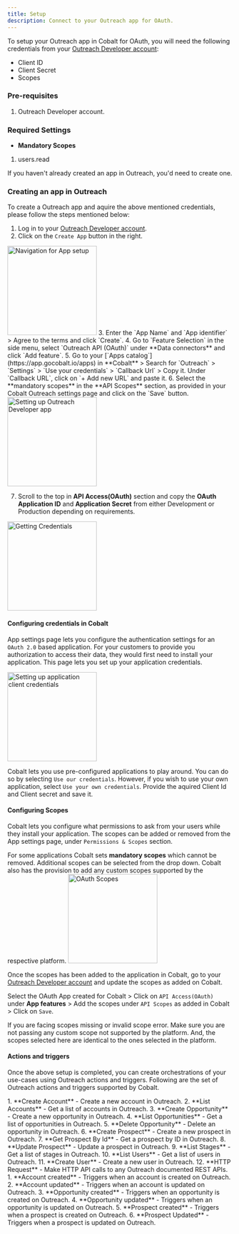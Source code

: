 ```yaml
---
title: Setup
description: Connect to your Outreach app for OAuth.
---
```

To setup your Outreach app in Cobalt for OAuth, you will need the following credentials from your [Outreach Developer account](https://developers.outreach.io/apps/):
- Client ID
- Client Secret
- Scopes

### Pre-requisites

1. Outreach Developer account.

### Required Settings

* **Mandatory Scopes** 
1. users.read

<Info>If you haven't already created an app in Outreach, you'd need to create one.</Info>

### Creating an app in Outreach

To create a Outreach app and aquire the above mentioned credentials, please follow the steps mentioned below:

1. Log in to your [Outreach Developer account](https://developers.outreach.io/apps/).
2. Click on the `Create App` button in the right.
<img height="200" src="/images/Outreach/outreach_navigation.png" alt="Navigation for App setup"/>
3. Enter the `App Name` and `App identifier` > Agree to the terms and click `Create`.
4. Go to `Feature Selection` in the side menu, select `Outreach API (OAuth)` under **Data connectors** and click `Add feature`.
5. Go to your [`Apps catalog`](https://app.gocobalt.io/apps) in **Cobalt** > Search for `Outreach` > `Settings` > `Use your credentials` > `Callback Url` > Copy it. Under `Callback URL`, click on `+ Add new URL` and paste it.
6. Select the **mandatory scopes** in the **API Scopes** section, as provided in your Cobalt Outreach settings page and click on the `Save` button.
<img height="200" src="/images/Outreach/outreach_config.png" alt="Setting up Outreach Developer app"/>

7. Scroll to the top in **API Access(OAuth)** section and copy the **OAuth Application ID** and **Application Secret** from either Development or Production depending on requirements.
<img height="200" src="/images/Outreach/outreach_credentials.png" alt="Getting Credentials"/>

#### Configuring credentials in Cobalt
App settings page lets you configure the authentication settings for an `OAuth 2.0` based application. For your customers to provide you authorization to access their data,
they would first need to install your application. This page lets you set up your application credentials.

<img height="200" src="/images/Outreach/outreach_cobalt.png" alt="Setting up application client credentials"/>

Cobalt lets you use pre-configured applications to play around. You can do so by selecting `Use our credentials`. However, if you wish to use your own application,
select `Use your own credentials`. Provide the aquired Client Id and Client secret and save it.

#### Configuring Scopes
Cobalt lets you configure what permissions to ask from your users while they install your application. The scopes can be added or removed from the App settings page, under `Permissions & Scopes`
section. 

For some applications Cobalt sets **mandatory scopes** which cannot be removed. Additional scopes can be selected from the drop down. Cobalt also has the provision to add any 
custom scopes supported by the respective platform.
<img height="200" src="/images/Outreach/outreach_scopes.png" alt="OAuth Scopes"/>

Once the scopes has been added to the application in Cobalt, go to your [Outreach Developer account](https://developers.outreach.io/apps/) and update the scopes as added on Cobalt.

Select the OAuth App created for Cobalt > Click on `API Access(OAuth)` under **App features** > Add the scopes under `API Scopes` as added in Cobalt > Click on `Save`. 

<Warning>
If you are facing scopes missing or invalid scope error. Make sure you are not passing any custom scope not supported by the platform. And, the scopes selected here are
identical to the ones selected in the platform.
</Warning>

#### Actions and triggers
Once the above setup is completed, you can create orchestrations of your use-cases using Outreach actions and triggers. Following are the set of Outreach actions and triggers
supported by Cobalt.

<Tabs>
  <Tab title="Actions">
  <AccordionGroup>
  <Accordion title="Accounts">
     1. **Create Account** - Create a new account in Outreach.
     2. **List Accounts** - Get a list of accounts in Outreach.
     </Accordion>
     <Accordion title="Opportunity">
     3. **Create Opportunity** - Create a new opportunity in Outreach.
     4. **List Opportunities** - Get a list of opportunities in Outreach.
     5. **Delete Opportunity** - Delete an opportunity in Outreach.
     </Accordion>
     <Accordion title="Prospects">
     6. **Create Prospect** - Create a new prospect in Outreach.
     7. **Get Prospect By Id** - Get a prospect by ID in Outreach.
     8. **Update Prospect** - Update a prospect in Outreach.
     </Accordion>
     <Accordion title="Stages">
     9. **List Stages** - Get a list of stages in Outreach.
    </Accordion>
     <Accordion title="Users">
     10. **List Users** - Get a list of users in Outreach.
     11. **Create User** - Create a new user in Outreach.
      </Accordion>
     <Accordion title="Others">
     12. **HTTP Request** - Make HTTP API calls to any Outreach documented REST APIs.
      </Accordion>
    </AccordionGroup>
  </Tab>
  
  <Tab title="Triggers">
         1. **Account created** - Triggers when an account is created on Outreach.
         2. **Account updated** - Triggers when an account is updated on Outreach.
         3. **Opportunity created** - Triggers when an opportunity is created on Outreach.
         4. **Opportunity updated** - Triggers when an opportunity is updated on Outreach.
         5. **Prospect created** - Triggers when a prospect is created on Outreach.
         6. **Prospect Updated** - Triggers when a prospect is updated on Outreach.
  </Tab>
</Tabs>